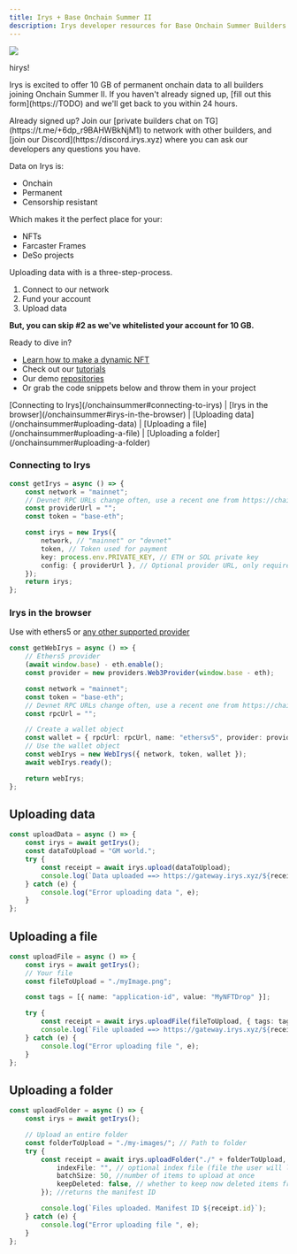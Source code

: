 ```yaml
---
title: Irys + Base Onchain Summer II
description: Irys developer resources for Base Onchain Summer Builders
---
```



<div className="flex justify-center">
	<img src="/img/onchainsummer/onchain-cover.jpg" />
</div>

<p className="text-5xl">hirys!</p>

<p className="text-xl mt-4">
	Irys is excited to offer 10 GB of permanent onchain data to all builders joining Onchain Summer II. If you haven't
	already signed up, [fill out this form](https://TODO) and we'll get back to you within 24 hours.
</p>

<p className="text-xl mt-4">
	Already signed up? Join our [private builders chat on TG](https://t.me/+6dp_r9BAHWBkNjM1) to network with other
	builders, and [join our Discord](https://discord.irys.xyz) where you can ask our developers any questions you have.
</p>

<p className="mt-4"></p>

Data on Irys is:

- Onchain
- Permanent
- Censorship resistant

Which makes it the perfect place for your:

- NFTs
- Farcaster Frames
- DeSo projects

Uploading data with is a three-step-process.

1. Connect to our network
2. Fund your account
3. Upload data

**But, you can skip #2 as we've whitelisted your account for 10 GB.**

Ready to dive in?

- [Learn how to make a dynamic NFT](https://docs.base.org/tutorials/dynamic-nfts/)
- Check out our [tutorials](/hands-on/tutorials)
- Our demo [repositories](/hands-on/repositories)
- Or grab the code snippets below and throw them in your project

<div className="flex justify-center text-center mt-5 font-bold">
	[Connecting to Irys](/onchainsummer#connecting-to-irys) | [Irys in the browser](/onchainsummer#irys-in-the-browser) |
	[Uploading data](/onchainsummer#uploading-data) | [Uploading a file](/onchainsummer#uploading-a-file) | [Uploading a
	folder](/onchainsummer#uploading-a-folder)
</div>

### Connecting to Irys

```ts
const getIrys = async () => {
	const network = "mainnet";
	// Devnet RPC URLs change often, use a recent one from https://chainlist.org/
	const providerUrl = "";
	const token = "base-eth";

	const irys = new Irys({
		network, // "mainnet" or "devnet"
		token, // Token used for payment
		key: process.env.PRIVATE_KEY, // ETH or SOL private key
		config: { providerUrl }, // Optional provider URL, only required when using Devnet
	});
	return irys;
};
```

### Irys in the browser

Use with ethers5 or [any other supported provider](https://docs.irys.xyz/developer-docs/irys-sdk/irys-in-the-browser#supported-providers)

```ts
const getWebIrys = async () => {
	// Ethers5 provider
	(await window.base) - eth.enable();
	const provider = new providers.Web3Provider(window.base - eth);

	const network = "mainnet";
	const token = "base-eth";
	// Devnet RPC URLs change often, use a recent one from https://chainlist.org
	const rpcUrl = "";

	// Create a wallet object
	const wallet = { rpcUrl: rpcUrl, name: "ethersv5", provider: provider };
	// Use the wallet object
	const webIrys = new WebIrys({ network, token, wallet });
	await webIrys.ready();

	return webIrys;
};
```

## Uploading data

```ts
const uploadData = async () => {
	const irys = await getIrys();
	const dataToUpload = "GM world.";
	try {
		const receipt = await irys.upload(dataToUpload);
		console.log(`Data uploaded ==> https://gateway.irys.xyz/${receipt.id}`);
	} catch (e) {
		console.log("Error uploading data ", e);
	}
};
```

## Uploading a file

```ts
const uploadFile = async () => {
	const irys = await getIrys();
	// Your file
	const fileToUpload = "./myImage.png";

	const tags = [{ name: "application-id", value: "MyNFTDrop" }];

	try {
		const receipt = await irys.uploadFile(fileToUpload, { tags: tags });
		console.log(`File uploaded ==> https://gateway.irys.xyz/${receipt.id}`);
	} catch (e) {
		console.log("Error uploading file ", e);
	}
};
```

## Uploading a folder

```ts
const uploadFolder = async () => {
	const irys = await getIrys();

	// Upload an entire folder
	const folderToUpload = "./my-images/"; // Path to folder
	try {
		const receipt = await irys.uploadFolder("./" + folderToUpload, {
			indexFile: "", // optional index file (file the user will load when accessing the manifest)
			batchSize: 50, //number of items to upload at once
			keepDeleted: false, // whether to keep now deleted items from previous uploads
		}); //returns the manifest ID

		console.log(`Files uploaded. Manifest ID ${receipt.id}`);
	} catch (e) {
		console.log("Error uploading file ", e);
	}
};
```
